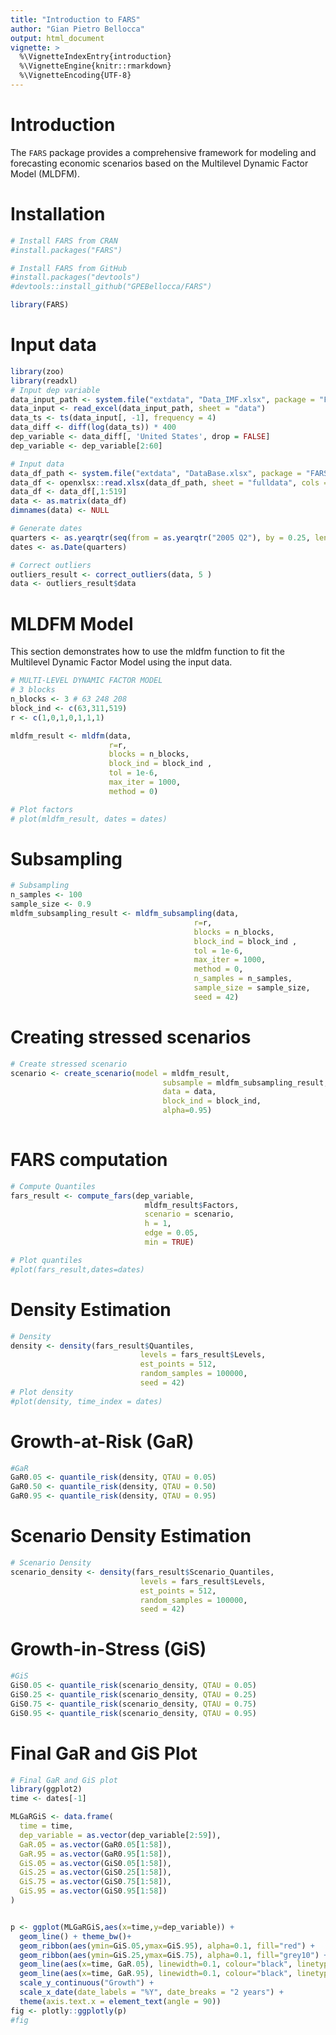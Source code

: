 ```yaml
---
title: "Introduction to FARS"
author: "Gian Pietro Bellocca"
output: html_document
vignette: >
  %\VignetteIndexEntry{introduction}
  %\VignetteEngine{knitr::rmarkdown}
  %\VignetteEncoding{UTF-8}
---
```


# Introduction

The `FARS` package provides a comprehensive framework for modeling and forecasting economic scenarios based on the Multilevel Dynamic Factor Model (MLDFM).

# Installation

```r

# Install FARS from CRAN
#install.packages("FARS")

# Install FARS from GitHub
#install.packages("devtools")
#devtools::install_github("GPEBellocca/FARS")

library(FARS)
```

# Input data

```r
library(zoo)
library(readxl)
# Input dep variable
data_input_path <- system.file("extdata", "Data_IMF.xlsx", package = "FARS")
data_input <- read_excel(data_input_path, sheet = "data")
data_ts <- ts(data_input[, -1], frequency = 4)
data_diff <- diff(log(data_ts)) * 400
dep_variable <- data_diff[, 'United States', drop = FALSE] 
dep_variable <- dep_variable[2:60]

# Input data
data_df_path <- system.file("extdata", "DataBase.xlsx", package = "FARS")
data_df <- openxlsx::read.xlsx(data_df_path, sheet = "fulldata", cols = 2:625)
data_df <- data_df[,1:519]
data <- as.matrix(data_df)
dimnames(data) <- NULL

# Generate dates
quarters <- as.yearqtr(seq(from = as.yearqtr("2005 Q2"), by = 0.25, length.out = 59))
dates <- as.Date(quarters)

# Correct outliers
outliers_result <- correct_outliers(data, 5 )
data <- outliers_result$data

```

# MLDFM Model
This section demonstrates how to use the mldfm function to fit the Multilevel Dynamic Factor Model using the input data.

```r
# MULTI-LEVEL DYNAMIC FACTOR MODEL
# 3 blocks
n_blocks <- 3 # 63 248 208
block_ind <- c(63,311,519)
r <- c(1,0,1,0,1,1,1)

mldfm_result <- mldfm(data, 
                      r=r, 
                      blocks = n_blocks, 
                      block_ind = block_ind , 
                      tol = 1e-6, 
                      max_iter = 1000,
                      method = 0) 

# Plot factors
# plot(mldfm_result, dates = dates) 

```
# Subsampling

```r
# Subsampling
n_samples <- 100
sample_size <- 0.9
mldfm_subsampling_result <- mldfm_subsampling(data, 
                                         r=r, 
                                         blocks = n_blocks, 
                                         block_ind = block_ind , 
                                         tol = 1e-6, 
                                         max_iter = 1000, 
                                         method = 0,
                                         n_samples = n_samples,
                                         sample_size = sample_size,
                                         seed = 42) 
```

# Creating stressed scenarios

```r
# Create stressed scenario
scenario <- create_scenario(model = mldfm_result,
                                  subsample = mldfm_subsampling_result,
                                  data = data, 
                                  block_ind = block_ind, 
                                  alpha=0.95)
                                      
```

# FARS computation

```r
# Compute Quantiles
fars_result <- compute_fars(dep_variable, 
                              mldfm_result$Factors, 
                              scenario = scenario, 
                              h = 1,   
                              edge = 0.05, 
                              min = TRUE) 

# Plot quantiles
#plot(fars_result,dates=dates)
```

# Density Estimation

```r
# Density 
density <- density(fars_result$Quantiles,  
                             levels = fars_result$Levels,  
                             est_points = 512, 
                             random_samples = 100000,
                             seed = 42)
# Plot density
#plot(density, time_index = dates)

```

# Growth-at-Risk (GaR)

```r
#GaR
GaR0.05 <- quantile_risk(density, QTAU = 0.05)
GaR0.50 <- quantile_risk(density, QTAU = 0.50)
GaR0.95 <- quantile_risk(density, QTAU = 0.95)
```

# Scenario Density Estimation

```r
# Scenario Density 
scenario_density <- density(fars_result$Scenario_Quantiles,  
                             levels = fars_result$Levels,  
                             est_points = 512, 
                             random_samples = 100000,
                             seed = 42)

```

# Growth-in-Stress (GiS)

```r
#GiS
GiS0.05 <- quantile_risk(scenario_density, QTAU = 0.05)
GiS0.25 <- quantile_risk(scenario_density, QTAU = 0.25)
GiS0.75 <- quantile_risk(scenario_density, QTAU = 0.75)
GiS0.95 <- quantile_risk(scenario_density, QTAU = 0.95)

```

# Final GaR and GiS Plot

```r
# Final GaR and GiS plot
library(ggplot2)
time <- dates[-1]

MLGaRGiS <- data.frame(
  time = time,
  dep_variable = as.vector(dep_variable[2:59]),
  GaR.05 = as.vector(GaR0.05[1:58]),
  GaR.95 = as.vector(GaR0.95[1:58]),
  GiS.05 = as.vector(GiS0.05[1:58]), 
  GiS.25 = as.vector(GiS0.25[1:58]),
  GiS.75 = as.vector(GiS0.75[1:58]),
  GiS.95 = as.vector(GiS0.95[1:58])
)


p <- ggplot(MLGaRGiS,aes(x=time,y=dep_variable)) + 
  geom_line() + theme_bw()+
  geom_ribbon(aes(ymin=GiS.05,ymax=GiS.95), alpha=0.1, fill="red") +
  geom_ribbon(aes(ymin=GiS.25,ymax=GiS.75), alpha=0.1, fill="grey10") +
  geom_line(aes(x=time, GaR.05), linewidth=0.1, colour="black", linetype="dashed") +
  geom_line(aes(x=time, GaR.95), linewidth=0.1, colour="black", linetype="dashed") +
  scale_y_continuous("Growth") +
  scale_x_date(date_labels = "%Y", date_breaks = "2 years") +
  theme(axis.text.x = element_text(angle = 90))
fig <- plotly::ggplotly(p)
#fig
```
